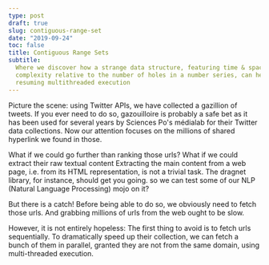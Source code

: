 ```yaml
---
type: post
draft: true
slug: contiguous-range-set
date: "2019-09-24"
toc: false
title: Contiguous Range Sets
subtitle:
  Where we discover how a strange data structure, featuring time & space
  complexity relative to the number of holes in a number series, can help us
  resuming multithreaded execution
---
```



<p>
  Picture the scene: using Twitter APIs, we have collected a gazillion of tweets.
  <SideNote id="gazouilloire">If you ever need to do so, <SafeLink href="https://github.com/medialab/gazouilloire">gazouilloire</SafeLink> is probably a safe bet as it has been used for several years by Sciences Po's <SafeLink href="https://medialab.sciencespo.fr/en">médialab</SafeLink> for their Twitter data collections.</SideNote>
  Now our attention focuses on the millions of shared hyperlink we found in those.
</p>

<p>
  What if we could go further than ranking those urls? What if we could extract their raw textual content
  <SideNote id="dragnet">
    Extracting the main content from a web page, i.e. from its HTML representation, is not a trivial task. The <SafeLink href="https://github.com/dragnet-org/dragnet">dragnet</SafeLink> library, for instance, should get you going.
  </SideNote>
  so we can test some of our NLP (<SafeLink href="https://en.wikipedia.org/wiki/Natural_language_processing">Natural Language Processing</SafeLink>) mojo on it?
</p>

But there is a catch! Before being able to do so, we obviously need to fetch those urls. And grabbing millions of urls from the web ought to be slow.

However, it is not entirely hopeless: The first thing to avoid is to fetch urls sequentially. To dramatically speed up their collection, we can fetch a bunch of them in parallel, granted they are not from the same domain, using multi-threaded execution.


<!-- need patience -->
<!-- note on I/O -->
<!-- inversion lists -->
<!-- link to minet -->
